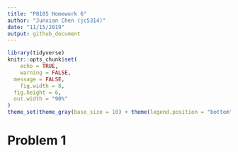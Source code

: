 ```yaml
---
title: "P8105 Homework 6"
author: "Junxian Chen (jc5314)"
date: "11/15/2019"
output: github_document
---
```


```r
library(tidyverse)
knitr::opts_chunk$set(
	echo = TRUE,
	warning = FALSE,
  message = FALSE,
	fig.width = 8, 
  fig.height = 6,
  out.width = "90%"
)
theme_set(theme_gray(base_size = 10) + theme(legend.position = "bottom"))
```

# Problem 1